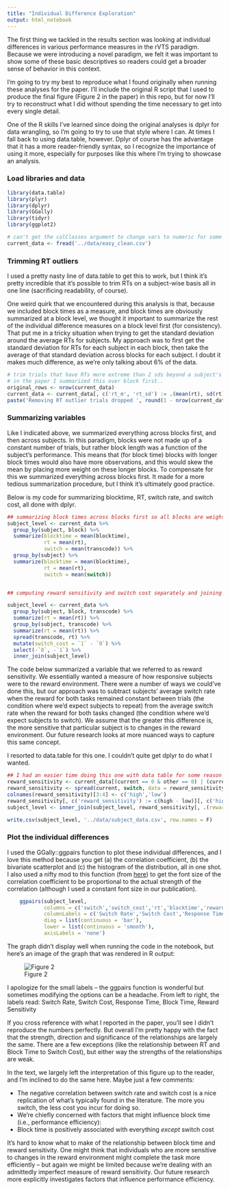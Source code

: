 ```yaml
---
title: "Individual Difference Exploration"
output: html_notebook
---
```


The first thing we tackled in the results section was looking at individual differences in various performance measures in the rVTS paradigm. Because we were introducing a novel paradigm, we felt it was important to show some of these basic descriptives so readers could get a broader sense of behavior in this context. 

I'm going to try my best to reproduce what I found originally when running these analyses for the paper. I'll include the original R script that I used to produce the final figure (Figure 2 in the paper) in this repo, but for now I'll try to reconstruct what I did without spending the time necessary to get into every single detail. 

One of the R skills I've learned since doing the original analyses is dplyr for data wrangling, so I'm going to try to use that style where I can. At times I fall back to using data.table, however. Dplyr of course has the advantage that it has a more reader-friendly syntax, so I recognize the importance of using it more, especially for purposes like this where I'm trying to showcase an analysis.


### Load libraries and data

```r
library(data.table)
library(plyr)
library(dplyr)
library(GGally)
library(tidyr)
library(ggplot2)

```

```r
# can't get the colClasses argument to change vars to numeric for some reason
current_data <- fread('../data/easy_clean.csv')

```

### Trimming RT outliers

I used a pretty nasty line of data.table to get this to work, but I think it's pretty incredible that it's possible to trim RTs on a subject-wise basis all in one line (sacrificing readability, of course). 

One weird quirk that we encountered during this analysis is that, because we included block times as a measure, and block times are obviously summarized at a block level, we thought it important to summarize the rest of the individual difference measures on a block level first (for consistency). That put me in a tricky situation when trying to get the standard deviation around the average RTs for subjects. My approach was to first get the standard deviation for RTs for each subject in each block, then take the average of that standard deviation across blocks for each subject. I doubt it makes much difference, as we're only talking about 6% of the data. 

```r
# trim trials that have RTs more extreme than 2 sds beyond a subject's mean RT
# in the paper I summarized this over block first.. 
original_rows <- nrow(current_data)
current_data <- current_data[, c('rt_m', 'rt_sd') := .(mean(rt), sd(rt)), by = .(subject, block)][, c('rt_m', 'rt_sd') := .(mean(rt_m), mean(rt_sd)), by = subject][rt <= 2 * rt_sd + rt_m][, c('rt_m','rt_sd') := NULL]
paste('Removing RT outlier trials dropped ', round(1 - nrow(current_data) / original_rows, 2) * 100, '% of the data.', sep = '')

```

### Summarizing variables

Like I indicated above, we summarized everything across blocks first, and then across subjects. In this paradigm, blocks were not made up of a constant number of trials, but rather block length was a function of the subject's performance. This means that (for block time) blocks with longer block times would also have more observations, and this would skew the mean by placing more weight on these longer blocks. To compensate for this we summarized everything across blocks first. It made for a more tedious summarization procedure, but I think it's ultimately good practice. 

Below is my code for summarizing blocktime, RT, switch rate, and switch cost, all done with dplyr.

```r

## summarizing block times across blocks first so all blocks are weighted equally
subject_level <- current_data %>%
  group_by(subject, block) %>%
  summarize(blocktime = mean(blocktime),
            rt = mean(rt),
            switch = mean(transcode)) %>%
  group_by(subject) %>%
  summarize(blocktime = mean(blocktime),
            rt = mean(rt),
            switch = mean(switch))


## computing reward sensitivity and switch cost separately and joining them back in

subject_level <- current_data %>%
  group_by(subject, block, transcode) %>%
  summarize(rt = mean(rt)) %>%
  group_by(subject, transcode) %>%
  summarize(rt = mean(rt)) %>%
  spread(transcode, rt) %>%
  mutate(switch_cost = `1` - `0`) %>%
  select(-`0`, -`1`) %>%
  inner_join(subject_level)

```

The code below summarized a variable that we referred to as reward sensitivity. We essentially wanted a measure of how responsive subjects were to the reward environment. There were a number of ways we could've done this, but our approach was to subtract subjects' average switch rate when the reward for both tasks remained constant between trials (the condition where we'd expect subjects to repeat) from the average switch rate when the reward for both tasks changed (the condition where we'd expect subjects to switch). We assume that the greater this difference is, the more sensitive that particular subject is to changes in the reward environment. Our future research looks at more nuanced ways to capture this same concept. 

I resorted to data.table for this one. I couldn't quite get dplyr to do what I wanted.

```r

## I had an easier time doing this one with data table for some reason
reward_sensitivity <- current_data[(current == 0 & other == 0) | (current == 1 & other == 1), .(switch = mean(transcode)), by = .(subject, block, (current == 0 & other == 0))]
reward_sensitivity <- spread(current, switch, data = reward_sensitivity)
colnames(reward_sensitivity)[3:4] <- c('high','low')
reward_sensitivity[, c('reward_sensitivity') := c(high - low)][, c('high', 'low') := NULL]
subject_level <- inner_join(subject_level, reward_sensitivity[, .(reward_sensitivity = mean(reward_sensitivity)), by = subject])

write.csv(subject_level, '../data/subject_data.csv', row.names = F)

```

### Plot the individual differences

I used the GGally::ggpairs function to plot these individual differences, and I love this method because you get (a) the correlation coefficient, (b) the bivariate scatterplot and (c) the histogram of the distribution, all in one shot. I also used a nifty mod to this function (from [here](https://github.com/tonytonov/ggally/blob/master/R/gg-plots.r)) to get the font size of the correlation coefficient to be proportional to the actual strength of the correlation (although I used a constant font size in our publication). 

```r
    ggpairs(subject_level, 
            columns = c('switch','switch_cost','rt','blocktime','reward_sensitivity'),
            columnLabels = c('Switch Rate','Switch Cost','Response Time','Block Time', 'Reward Sensitivity'),
            diag = list(continuous = 'bar'),
            lower = list(continuous = 'smooth'),
            axisLabels = 'none') 
```

The graph didn't display well when running the code in the notebook, but here's an image of the graph that was rendered in R output:

![Figure 2](Figure 2.png)

I apologize for the small labels -- the ggpairs function is wonderful but sometimes modifying the options can be a headache. From left to right, the labels read:
Switch Rate, Switch Cost, Response Time, Block Time, Reward Sensitivity

If you cross reference with what I reported in the paper, you'll see I didn't reproduce the numbers perfectly. But overall I'm pretty happy with the fact that the strength, direction and significance of the relationships are largely the same. There are a few exceptions (like the relationship between RT and Block Time to Switch Cost), but either way the strengths of the relationships are weak.

In the text, we largely left the interpretation of this figure up to the reader, and I'm inclined to do the same here. Maybe just a few comments:  

*  The negative correlation between switch rate and switch cost is a nice replication of what's typically found in the literature. The more you switch, the less cost you incur for doing so.
*  We're chiefly concerned with factors that might influence block time (i.e., performance efficiency):
  *  Block time is positively associated with everything *except* switch cost
  
It's hard to know what to make of the relationship between block time and reward sensitivity. One might think that individuals who are more sensitive to changes in the reward environment might complete the task more efficiently -- but again we might be limited because we're dealing with an admittedly imperfect measure of reward sensitivity. Our future research more explicitly investigates factors that influence performance efficiency.








